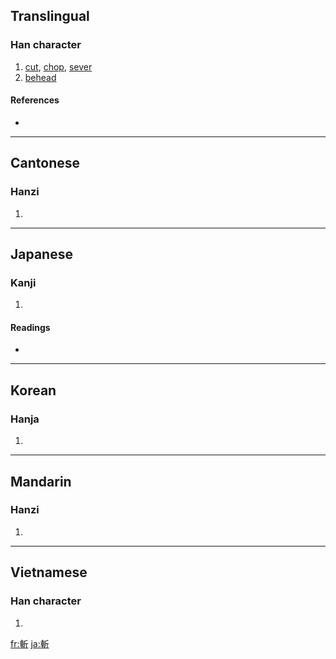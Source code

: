 {{see|斩}}
==Translingual==

===Han character===
{{Han char|rn=69|rad=斤|as=07|sn=11|four=5202<sub>1</sub>|canj=十十竹一中 (JJHML)}}

# [[cut]], [[chop]], [[sever]]
# [[behead]]

====References====
* {{Han ref|kx=0479.180|dkj=13555|dj=0838.160|hdz=32024.100|uh=65AC|ud=26028|bh=B1D9|bd=45529}}

----

==Cantonese==

===Hanzi===
{{yue-hanzi|jyut=|y=jaam2}}

# {{defn|Cantonese|sort=斤07}}

----

==Japanese==

===Kanji===
{{ja-kanji|grade=|rs=斤07}}

# {{defn|Japanese}}

====Readings====
* {{ja-readings|on=[[ざん]] (zan), [[さん]] (san)|kun=[[きる]] (kiru)}}

----

==Korean==

===Hanja===
{{ko-hanja|hangeul=참|eumhun=|rv=cham|mr=ch'am|y=cham}}

# {{defn|Korean|sort=斤07}}

----

==Mandarin==

===Hanzi===
{{cmn-hanzi|sim=斩|pin=[[zhǎn]] ([[zhan3]])|wg=chan<sup>3</sup>}}

# {{defn|Mandarin|sort=斤07}}

----

==Vietnamese==

===Han character===
{{vi-hantu|[[trảm]], [[chém]]|rs=斤07}}

# {{defn|Vietnamese|sort=斤07}}

[[fr:斬]]
[[ja:斬]]